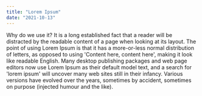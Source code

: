 ```yaml
---
title: "Lorem Ipsum"
date: "2021-10-13"
---
```


Why do we use it?
It is a long established fact that a reader will be distracted by the readable content of a page when looking at its layout. The point of using Lorem Ipsum is that it has a more-or-less normal distribution of letters, as opposed to using 'Content here, content here', making it look like readable English. Many desktop publishing packages and web page editors now use Lorem Ipsum as their default model text, and a search for 'lorem ipsum' will uncover many web sites still in their infancy. Various versions have evolved over the years, sometimes by accident, sometimes on purpose (injected humour and the like).

